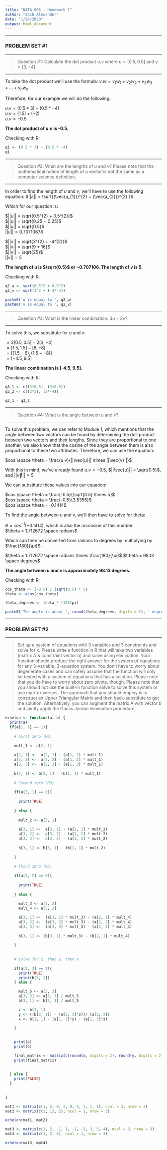 ```yaml
---
title: "DATA 605 - Homework 1"
author: "Zach Alexander"
date: "1/28/2020"
output: html_document
---
```


***

### PROBLEM SET #1

***

> Question #1: Calculate the dot product $u.v$ where $u = [0.5, 0.5]$ and $v = [3, -4]$. 

***

To take the dot product we'll use the formula: $v.w = v_{1}w_{1} + v_{2}w_{2} + v_{3}w_{3} + ... + v_{n}w_{n}$  

Therefore, for our example we will do the following:  

$u.v = (0.5 * 3) + (0.5 * -4)$  
$u.v = (1.5) + (-2)$  
$u.v = -0.5$  

**The dot product of $u.v$ is -0.5.  **  

Checking with R:

```r
q1 <- (0.5 * 3) + (0.5 * -4)
q1
```


***

> Question #2: What are the lengths of $u$ and $v$? Please note that the mathematical notion of length of a vector is not the same as a computer science definition.

***

In order to find the length of $u$ and $v$, we'll have to use the following equation: $||a|| = \sqrt{(\vec{a_{1}})^{2} + (\vec{a_{2}})^{2} }$  

Which for our question is:  

$||u|| = \sqrt{0.5^{2} + 0.5^{2}}$  
$||u|| = \sqrt{0.25 + 0.25}$  
$||u|| = \sqrt{0.5}$  
$||u|| = 0.70710678$  

$||v|| = \sqrt{3^{2} + -4^{2}}$  
$||v|| = \sqrt{9 + 16}$  
$||v|| = \sqrt{25}$  
$||v|| = 5$  

**The length of $u$ is $\sqrt{0.5}$ or ~0.707106. The length of $v$ is 5. **  

Checking with R:

```r
q2_u <- sqrt(0.5^2 + 0.5^2)
q2_v <- sqrt(3^2 + (-4*-4))

paste0('u is equal to ', q2_u)
paste0('v is equal to ', q2_v)
```

***

> Question #3: What is the linear combination: $3u - 2v$? 

***

To solve this, we substitute for $u$ and $v$:  

$=3[0.5, 0.5] - 2[3, -4]$  
$=[1.5, 1.5] - [6, -8]$  
$=[(1.5 - 6), (1.5 - -8)]$  
$=[-4.5, 9.5]$  

**The linear combination is [-4.5, 9.5]. **  

Checking with R:

```r
q3_1 <- c((3*0.5), (3*0.5))
q3_2 <- c((2*3), (2*-4))

q3_1 - q3_2
```

***

> Question #4: What is the angle between $u$ and $v$?

***

To solve this problem, we can refer to Module 1, which mentions that the angle between two vectors can be found by determining the dot-product between two vectors and their lengths. Since they are proportional to one another, we also know that the cosine of the angle between them is also proportional to these two attributes. Therefore, we can use the equation:  

$cos \space \theta = \frac{u.v}{||\vec{u}|| \times ||\vec{v}||}$  

With this in mind, we've already found $u.v = -0.5$, $||\vec{u}|| = \sqrt{0.5}$, and $||\vec{v}|| = 5$  

We can substitute these values into our equation:  

$cos \space \theta = \frac{-0.5}{\sqrt{0.5} \times 5}$   
$cos \space \theta = \frac{-0.5}{3.5355}$  
$cos \space \theta = -0.1414$  

To find the angle between u and v, we'll then have to solve for theta:  

$\theta = cos^{-1}(-0.1414)$, which is also the arccosine of this number.    
$\theta = 1.712672 \space radians$  

Which can then be converted from radians to degrees by multiplying by $\frac{180}{\pi}$:  

$\theta = 1.712672 \space radians \times \frac{180}{\pi}$ 
$\theta = 98.13 \space degrees$  

**The angle between $u$ and $v$ is approximately 98.13 degrees.**  


Checking with R:

```r
cos_theta <- (-0.5) / (sqrt(0.5) * 5)
theta <- acos(cos_theta)

theta_degrees <- theta * (180/pi)

paste0('The angle is about ', round(theta_degrees, digits = 2), ' degrees.')
```

***

### PROBLEM SET #2

***

> Set up a system of equations with 3 variables and 3 constraints and solve for x. Please write a function in R that will take two variables (matrix A & constraint vector b) and solve using elimination. Your function should produce the right answer for the system of equations for any 3-variable, 3-equation system. You don’t have to worry about degenerate cases and can safely assume that the function will only be tested with a system of equations that has a solution. Please note that you do have to worry about zero pivots, though. Please note that you should not use the built-in function solve to solve this system or use matrix inverses. The approach that you should employ is to construct an Upper Triangular Matrix and then back-substitute to get the solution. Alternatively, you can augment the matrix A with vector b and jointly apply the Gauss Jordan elimination procedure.


```r
echelon <- function(a, b) {
  print(a)
  if(a[1, 1] == 1){
    
    # First zero (R2)
    
    mult_1 <- a[2, 1]
    
    a[2, 1] <-  a[2, 1] - (a[1, 1] * mult_1)
    a[2, 2] <-  a[2, 2] - (a[1, 2] * mult_1)
    a[2, 3] <-  a[2, 3] - (a[1, 3] * mult_1)
    
    b[2, 1] <- b[2, 1] - (b[1, 1] * mult_1)
    
    # Second zero (R3)
    
    if(a[3, 1] == 0){
      
      print(TRUE)
      
    } else {
      
      mult_2 <- a[3, 1]
      
      a[3, 1] <-  a[3, 1] - (a[1, 1] * mult_2)
      a[3, 2] <-  a[3, 2] - (a[1, 2] * mult_2)
      a[3, 3] <-  a[3, 3] - (a[1, 3] * mult_2)
      
      b[3, 1] <- b[3, 1] - (b[1, 1] * mult_2)
    
    }
    
    # Third zero (R3)
    
    if(a[3, 2] == 0){
      
      print(TRUE)
      
    } else {
      
      mult_3 <- a[2, 2]
      mult_4 <- a[3, 2]

      a[3, 1] <-  (a[3, 1] * mult_3) - (a[2, 1] * mult_4)
      a[3, 2] <-  (a[3, 2] * mult_3) - (a[2, 2] * mult_4)
      a[3, 3] <-  (a[3, 3] * mult_3) - (a[2, 3] * mult_4)
      
      b[3, 1] <- (b[3, 1] * mult_3) - (b[2, 1] * mult_4)
      
    }
    
    
    # solve for z, then y, then x
    
    if(a[3, 3] == 1){
      print(TRUE)
      print(b[3, 1])
    } else {

      mult_5 <- a[3, 3]
      a[3, 3] <- a[3, 3] / mult_5
      b[3, 1] <- b[3, 1] / mult_5

      z <- b[3, 1]
      y <- ((b[2, 1]) - (a[2, 3]*z))/ (a[2, 2])
      x <- b[1, 1] - (a[1, 2]*y) - (a[1, 3]*z)

    }
    
    
    print(a)
    print(b)

    final_matrix <- matrix(c(round(x, digits = 2), round(y, digits = 2), round(z, digits = 2)), nrow = 1, ncol = 3)
    print(final_matrix)
    
    
  } else {
    print(FALSE)
  }
  
  
}

```



```r

mat1 <- matrix(c(1, 3, 0, 2, 8, 4, 1, 1, 1), ncol = 3, nrow = 3)
mat2 <- matrix(c(2, 12, 2), ncol = 1, nrow = 3)

echelon(mat1, mat2)

mat3 <- matrix(c(1, 2, -1, 1, -1, -2, 3, 5, 4), ncol = 3, nrow = 3)
mat4 <- matrix(c(1, 2, 6), ncol = 1, nrow = 3)

echelon(mat3, mat4)

```

